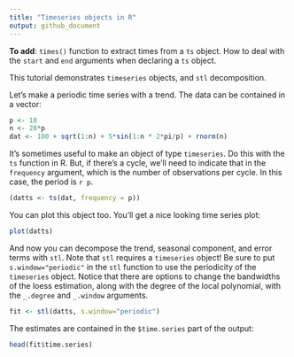 ```yaml
---
title: "Timeseries objects in R"
output: github_document
---
```


__To add__: `times()` function to extract times from a `ts` object. How to deal with the `start` and `end` arguments when declaring a `ts` object.

This tutorial demonstrates `timeseries` objects, and `stl` decomposition.

Let's make a periodic time series with a trend. The data can be contained in a vector:

```r
p <- 10
n <- 20*p
dat <- 100 + sqrt(1:n) + 5*sin(1:n * 2*pi/p) + rnorm(n)
```

It's sometimes useful to make an object of type `timeseries`. Do this with the `ts` function in R. But, if there's a cycle, we'll need to indicate that in the `frequency` argument, which is the number of observations per cycle. In this case, the period is `r p`. 

```r
(datts <- ts(dat, frequency = p))
```

You can plot this object too. You'll get a nice looking time series plot:

```r
plot(datts)
```

And now you can decompose the trend, seasonal component, and error terms with `stl`. Note that `stl` requires a `timeseries` object! Be sure to put `s.window="periodic"` in the `stl` function to use the periodicity of the `timeseries` object. Notice that there are options to change the bandwidths of the loess estimation, along with the degree of the local polynomial, with the `_.degree` and `_.window` arguments.  

```r
fit <- stl(datts, s.window="periodic")
```

The estimates are contained in the `$time.series` part of the output:

```r
head(fit$time.series)
```

